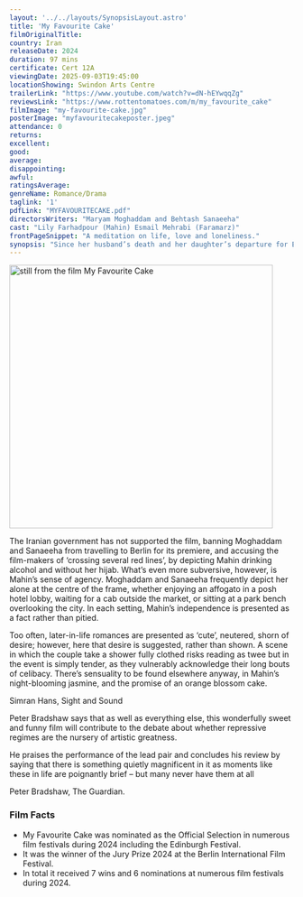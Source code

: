 ```yaml
---
layout: '../../layouts/SynopsisLayout.astro'
title: 'My Favourite Cake'
filmOriginalTitle:
country: Iran
releaseDate: 2024
duration: 97 mins
certificate: Cert 12A
viewingDate: 2025-09-03T19:45:00
locationShowing: Swindon Arts Centre
trailerLink: "https://www.youtube.com/watch?v=dN-hEYwqqZg"
reviewsLink: "https://www.rottentomatoes.com/m/my_favourite_cake" 
filmImage: "my-favourite-cake.jpg"
posterImage: "myfavouritecakeposter.jpeg" 
attendance: 0
returns: 
excellent: 
good: 
average: 
disappointing: 
awful: 
ratingsAverage: 
genreName: Romance/Drama
taglink: '1'
pdfLink: "MYFAVOURITECAKE.pdf"
directorsWriters: "Maryam Moghaddam and Behtash Sanaeeha"
cast: "Lily Farhadpour (Mahin) Esmail Mehrabi (Faramarz)"
frontPageSnippet: "A meditation on life, love and loneliness."
synopsis: "Since her husband’s death and her daughter’s departure for Europe, 70-year-old Mahin has been living alone in Tehran, until an afternoon tea with friends leads her to break her solitary routine and revitalise her love life.  But as Mahin opens herself up to new romance, what begins as an unexpected encounter quickly evolves into an unpredictable, unforgettable evening…" 
---
```


<Image src={filmImage} alt="still from the film My Favourite Cake" width="467" />

The Iranian government has not supported the film, banning Moghaddam and Sanaeeha from travelling to Berlin for its premiere, and accusing the film-makers of ‘crossing several red lines’, by depicting Mahin drinking alcohol and without her hijab.
What’s even more subversive, however, is Mahin’s sense of agency.  Moghaddam and Sanaeeha frequently depict her alone at the centre of the frame, whether enjoying an affogato in a posh hotel lobby, waiting for a cab outside the market, or sitting at a park bench overlooking the city.  In each setting, Mahin’s independence is presented as a fact rather than pitied.

Too often, later-in-life romances are presented as ‘cute’, neutered, shorn of desire; however, here that desire is suggested, rather than shown.  A scene in which the couple take a shower fully clothed risks reading as twee but in the event is simply tender, as they vulnerably acknowledge their long bouts of celibacy.  There’s sensuality to be found elsewhere anyway, in Mahin’s night-blooming jasmine, and the promise of an orange blossom cake.

<div class="review__author review__author--review1">
Simran Hans, Sight and Sound
</div>

Peter Bradshaw says that as well as everything else, this wonderfully sweet and funny film will contribute to the debate about whether repressive regimes are the nursery of artistic greatness.

He praises the performance of the lead pair and concludes his review by saying that there is something quietly magnificent in it as moments like these in life are poignantly brief – but many never have them at all

<div class="review__author">
Peter Bradshaw, The Guardian.
</div>

### Film Facts

- My Favourite Cake was nominated as the Official Selection in numerous film festivals during 2024 including the Edinburgh Festival.
- It was the winner of the Jury Prize 2024 at the Berlin International Film Festival.
- In total it received 7 wins and 6 nominations at numerous film festivals during 2024.
